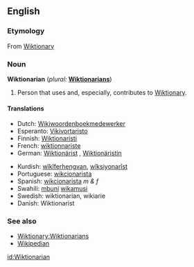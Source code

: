 ==English==

===Etymology===
From [[Wiktionary]]

===Noun===
'''Wiktionarian'''  (''plural:'' '''[[Wiktionarians]]''')

# {{context|Wiktionary jargon}} Person that uses and, especially, contributes to [[Wiktionary]].

====Translations====
{{top}}
* Dutch: [[Wikiwoordenboekmedewerker]]
* Esperanto: [[Vikivortaristo]]
* Finnish: [[Wiktionaristi]]
* French: [[wiktionnariste]]
* German: [[Wiktionärist]] {{m}}, [[Wiktionäristin]] {{f}}
{{mid}}
* Kurdish: [[wîkîferhengvan]], [[wîksiyonarîst]]
* Portuguese: [[wikcionarista]]
* Spanish: [[wikcionarista]] ''m & f''
* Swahili: [[mbuni]] [[wikamusi]]
* Swedish: wiktionarian, wikiarie
* Danish: Wiktionarist
{{bottom}}

===See also===
* [[Wiktionary:Wiktionarians]]
* [[Wikipedian]]


[[id:Wiktionarian]]